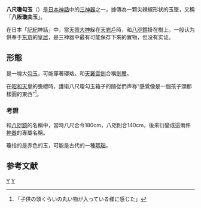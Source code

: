 {{Unreferenced|time=2021-03-04T10:42:52+00:00}}
'''八尺瓊勾玉'''（{{jpn|j=八尺瓊勾玉|hg=やさかにのまがたま|rm=Yasakani no Magatama}}）是[[日本神話|日本神話]]中的[[三神器|三神器]]之一，據傳為一颗尖辣椒形状的玉墜，又稱「'''八阪瓊曲玉'''」。

在日本「[[記紀|記紀]]神話」中，當[[天照大神|天照大神]]躲在[[天岩戶|天岩戶]]時，和[[八咫鏡|八咫鏡]]掛在樹上。一般认为供奉于[[东京|东京]]的[[皇居|皇居]]，是三神器中最有可能保存下來的實物，但没有实证。

==形態==
是一塊大[[勾玉|勾玉]]，可能穿著瓔珞。{{來源請求}}和[[天叢雲劍|天叢雲劍]]合稱[[劍璽|劍璽]]。

在[[昭和天皇|昭和天皇]]的喪禮時，護衛八尺瓊勾玉箱子的隨從們声称“感覺像是一個孩子頭那樣圓的東西”<ref>「子供の頭くらいの丸い物が入っている様に感じた」</ref>。

===考證===
和[[八咫鏡|八咫鏡]]的名稱中，當時八尺合今180cm，八咫則合140cm，後來衍變成這兩件[[神器|神器]]的專屬名稱。

瓊指的是赤色的玉，可能是古代的一種[[瑪瑙|瑪瑙]]。

== 参考文献 ==
{{Reflist}}

{{Portal|神道|Shinto torii icon vermillion.svg}}
{{wikisource}}

{{天皇項目}}

[[Category:三神器|Y]]
[[Category:宝石|Y]]